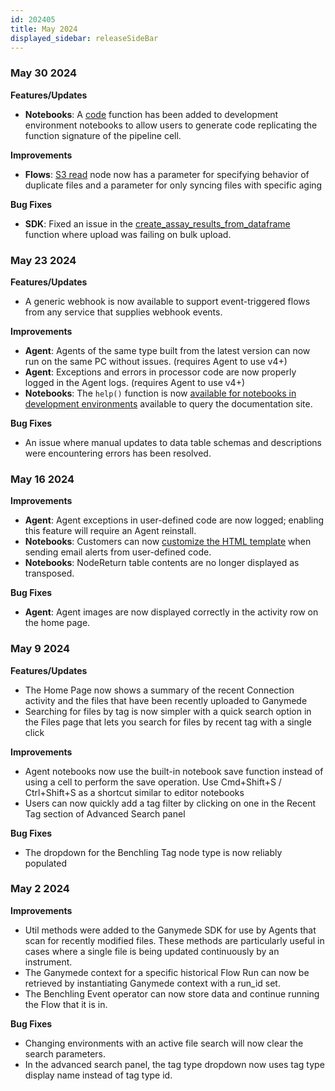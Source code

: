 ```yaml
---
id: 202405
title: May 2024
displayed_sidebar: releaseSideBar
---
```


### May 30 2024

**Features/Updates**
- **Notebooks**: A [code](../sdk/AI.mdx#code-generation) function has been added to development environment notebooks to allow users to generate code replicating the function signature of the pipeline cell.

**Improvements**
- **Flows**: [S3 read](../nodes/App/S3_Read.md) node now has a parameter for specifying behavior of duplicate files and a parameter for only syncing files with specific aging

**Bug Fixes**
- **SDK**: Fixed an issue in the [create_assay_results_from_dataframe](../sdk/markdowns/benchling.benchling#function-benchlingcreate_assay_results_from_dataframe) function where upload was failing on bulk upload.


### May 23 2024

**Features/Updates**
- A generic webhook is now available to support event-triggered flows from any service that supplies webhook events.

**Improvements**
- **Agent**: Agents of the same type built from the latest version can now run on the same PC without issues. (requires Agent to use v4+)
- **Agent**: Exceptions and errors in processor code are now properly logged in the Agent logs. (requires Agent to use v4+)
- **Notebooks**: The `help()` function is now [available for notebooks in development environments](../sdk/AI#search-documentation) available to query the documentation site.

**Bug Fixes**
- An issue where manual updates to data table schemas and descriptions were encountering errors has been resolved.

### May 16 2024

**Improvements**
- **Agent**: Agent exceptions in user-defined code are now logged; enabling this feature will require an Agent reinstall.
- **Notebooks**: Customers can now [customize the HTML template](../sdk/GanymedeClass#sending-emails-from-execute-function) when sending email alerts from user-defined code.
- **Notebooks**: NodeReturn table contents are no longer displayed as transposed.

**Bug Fixes**
- **Agent**: Agent images are now displayed correctly in the activity row on the home page.

### May 9 2024
**Features/Updates**
- The Home Page now shows a summary of the recent Connection activity and the files that have been recently uploaded to Ganymede
- Searching for files by tag is now simpler with a quick search option in the Files page that lets you search for files by recent tag with a single click

**Improvements**
- Agent notebooks now use the built-in notebook save function instead of using a cell to perform the save operation. Use Cmd+Shift+S / Ctrl+Shift+S as a shortcut similar to editor notebooks
- Users can now quickly add a tag filter by clicking on one in the Recent Tag section of Advanced Search panel 

**Bug Fixes**
- The dropdown for the Benchling Tag node type is now reliably populated

### May 2 2024
**Improvements**
- Util methods were added to the Ganymede SDK for use by Agents that scan for recently modified files. These methods are particularly useful in cases where a single file is being updated continuously by an instrument.
- The Ganymede context for a specific historical Flow Run can now be retrieved by instantiating Ganymede context with a run_id set.
- The Benchling Event operator can now store data and continue running the Flow that it is in.

**Bug Fixes**
- Changing environments with an active file search will now clear the search parameters.
- In the advanced search panel, the tag type dropdown now uses tag type display name instead of tag type id.